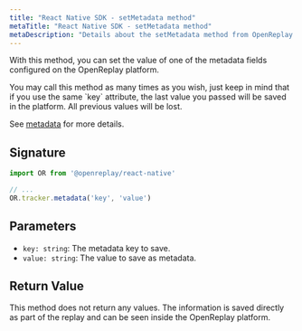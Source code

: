 ```yaml
---
title: "React Native SDK - setMetadata method"
metaTitle: "React Native SDK - setMetadata method"
metaDescription: "Details about the setMetadata method from OpenReplay's React Native SDK"
---
```


With this method, you can set the value of one of the metadata fields configured on the OpenReplay platform.

<Aside type="note">
	You may call this method as many times as you wish, just keep in mind that if you use the same `key` attribute, the last value you passed will be saved in the platform. All previous values will be lost.
</Aside>

See [metadata](/installation/metadata) for more details.

## Signature
```js
import OR from '@openreplay/react-native'

// ...
OR.tracker.metadata('key', 'value')
```

## Parameters

- `key: string`: The metadata key to save.
- `value: string`: The value to save as metadata.

## Return Value

This method does not return any values. The information is saved directly as part of the replay and can be seen inside the OpenReplay platform.
